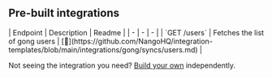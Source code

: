 
## Pre-built integrations

<AccordionGroup>


<Accordion title="Users">
| Endpoint | Description | Readme |
| - | - | - |
| `GET /users` | Fetches the list of gong users | [🔗](https://github.com/NangoHQ/integration-templates/blob/main/integrations/gong/syncs/users.md) |
</Accordion>

</AccordionGroup>

<Tip>Not seeing the integration you need? [Build your own](https://docs.nango.dev/guides/custom-integration-builder/overview) independently.</Tip>
